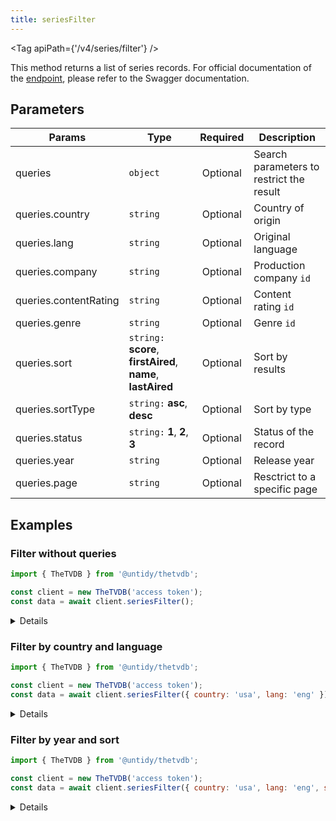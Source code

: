 ```yaml
---
title: seriesFilter
---
```



<Tag apiPath={'/v4/series/filter'} />

This method returns a list of series records. For official documentation of the
[endpoint](https://thetvdb.github.io/v4-api/#/Series/getSeriesFilter), please refer to the Swagger
documentation.

## Parameters

| Params                | Type                                                         | Required | Description                              |
| --------------------- | ------------------------------------------------------------ | :------: | ---------------------------------------- |
| queries               | `object`                                                     | Optional | Search parameters to restrict the result |
| queries.country       | `string`                                                     | Optional | Country of origin                        |
| queries.lang          | `string`                                                     | Optional | Original language                        |
| queries.company       | `string`                                                     | Optional | Production company `id`                  |
| queries.contentRating | `string`                                                     | Optional | Content rating `id`                      |
| queries.genre         | `string`                                                     | Optional | Genre `id`                               |
| queries.sort          | `string:` **score**, **firstAired**, **name**, **lastAired** | Optional | Sort by results                          |
| queries.sortType      | `string:` **asc**, **desc**                                  | Optional | Sort by type                             |
| queries.status        | `string:` **1**, **2**, **3**                                | Optional | Status of the record                     |
| queries.year          | `string`                                                     | Optional | Release year                             |
| queries.page          | `string`                                                     | Optional | Resctrict to a specific page             |

## Examples

### Filter without queries

```js {4}
import { TheTVDB } from '@untidy/thetvdb';

const client = new TheTVDB('access token');
const data = await client.seriesFilter();
```

<Details>

```js
{
  status: 'success',
  data: [
    {
      id: 70327,
      name: 'Buffy the Vampire Slayer',
      slug: 'buffy-the-vampire-slayer',
      image: 'https://artworks.thetvdb.com/banners/posters/70327-1.jpg',
      // ...
    },
    // ...
  ],
  links: {
    prev: null,
    self: 'https://api4.thetvdb.com/v4/series/filter?page=0',
    next: 'https://api4.thetvdb.com/v4/series/filter?page=1',
    total_items: 149693,
    page_size: 500,
  },
};
```

</Details>

### Filter by country and language

```js {4}
import { TheTVDB } from '@untidy/thetvdb';

const client = new TheTVDB('access token');
const data = await client.seriesFilter({ country: 'usa', lang: 'eng' });
```

<Details>

```js
{
  status: 'success',
  data: [
    {
      id: 70327,
      name: 'Buffy the Vampire Slayer',
      slug: 'buffy-the-vampire-slayer',
      image: 'https://artworks.thetvdb.com/banners/posters/70327-1.jpg',
      // ...
    },
    // ...
  ],
  links: {
    prev: null,
    self: 'https://api4.thetvdb.com/v4/series/filter?country=usa&lang=eng&page=0',
    next: 'https://api4.thetvdb.com/v4/series/filter?country=usa&lang=eng&page=1',
    total_items: 37254,
    page_size: 500,
  },
};
```

</Details>

### Filter by year and sort

```js {4}
import { TheTVDB } from '@untidy/thetvdb';

const client = new TheTVDB('access token');
const data = await client.seriesFilter({ country: 'usa', lang: 'eng', sort: 'lastAired', year: '2023' });
```

<Details>

```js
{
  status: 'success',
  data: [
    {
      id: 443245,
      name: 'Demystifying Channeling',
      slug: 'demystifying-channeling',
      image: null,
      nameTranslations: null,
      overviewTranslations: null,
      aliases: null,
      firstAired: '2023-01-01',
      lastAired: '2023-01-01',
      // ...
    },
    // ...
  ],
  links: {
    prev: null,
    self: 'https://api4.thetvdb.com/v4/series/filter?country=usa&lang=eng&sort=lastAired&year=2023&page=0',
    next: 'https://api4.thetvdb.com/v4/series/filter?country=usa&lang=eng&sort=lastAired&year=2023&page=1',
    total_items: 1118,
    page_size: 500,
  },
};
```

</Details>
